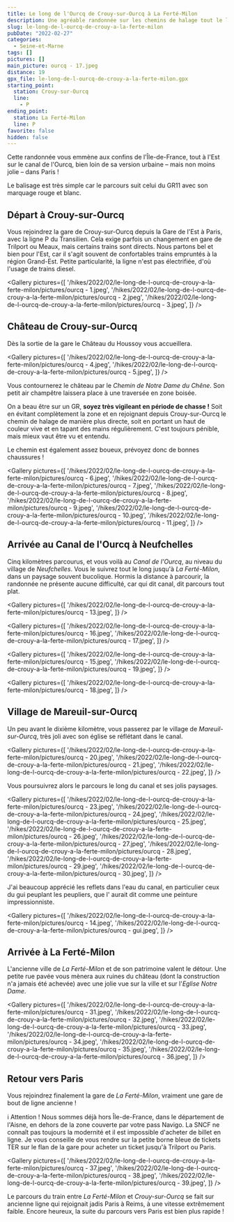 ```yaml
---
title: Le long de l'Ourcq de Crouy-sur-Ourcq à La Ferté-Milon
description: Une agréable randonnée sur les chemins de halage tout le long du canal de l'Ourcq, qui vous fera découvrir également le patrimoine de la région.
slug: le-long-de-l-ourcq-de-crouy-a-la-ferte-milon
pubDate: "2022-02-27"
categories:
  - Seine-et-Marne
tags: []
pictures: []
main_picture: ourcq - 17.jpeg
distance: 19
gpx_file: le-long-de-l-ourcq-de-crouy-a-la-ferte-milon.gpx
starting_point:
  station: Crouy-sur-Ourcq
  line:
    - P
ending_point:
  station: La Ferté-Milon
  line: P
favorite: false
hidden: false
---
```


Cette randonnée vous emmène aux confins de l'Île-de-France, tout à l'Est sur le canal de l'Ourcq, bien loin de sa version urbaine – mais non moins jolie – dans Paris !

Le balisage est très simple car le parcours suit celui du GR11 avec son marquage rouge et blanc.

## Départ à Crouy-sur-Ourcq

Vous rejoindrez la gare de Crouy-sur-Ourcq depuis la Gare de l'Est à Paris, avec la ligne P du Transilien. Cela exige parfois un changement en gare de Trilport ou Meaux, mais certains trains sont directs. Nous partons bel et bien pour l'Est, car il s'agit souvent de confortables trains empruntés à la région Grand-Est. Petite particularité, la ligne n'est pas électrifiée, d'où l'usage de trains diesel.

<Gallery pictures={[
'/hikes/2022/02/le-long-de-l-ourcq-de-crouy-a-la-ferte-milon/pictures/ourcq - 1.jpeg',
'/hikes/2022/02/le-long-de-l-ourcq-de-crouy-a-la-ferte-milon/pictures/ourcq - 2.jpeg',
'/hikes/2022/02/le-long-de-l-ourcq-de-crouy-a-la-ferte-milon/pictures/ourcq - 3.jpeg',
]} />

## Château de Crouy-sur-Ourcq

Dès la sortie de la gare le Château du Houssoy vous accueillera.

<Gallery pictures={[
'/hikes/2022/02/le-long-de-l-ourcq-de-crouy-a-la-ferte-milon/pictures/ourcq - 4.jpeg',
'/hikes/2022/02/le-long-de-l-ourcq-de-crouy-a-la-ferte-milon/pictures/ourcq - 5.jpeg',
]} />

Vous contournerez le château par le _Chemin de Notre Dame du Chêne_. Son petit air champêtre laissera place à une traversée en zone boisée.

On a beau être sur un GR, **soyez très vigileant en période de chasse !** Soit en évitant complètement la zone et en rejoignant depuis Crouy-sur-Ourcq le chemin de halage de manière plus directe, soit en portant un haut de couleur vive et en tapant des mains régulièrement. C'est toujours pénible, mais mieux vaut être vu et entendu.

Le chemin est également assez boueux, prévoyez donc de bonnes chaussures !

<Gallery pictures={[
'/hikes/2022/02/le-long-de-l-ourcq-de-crouy-a-la-ferte-milon/pictures/ourcq - 6.jpeg',
'/hikes/2022/02/le-long-de-l-ourcq-de-crouy-a-la-ferte-milon/pictures/ourcq - 7.jpeg',
'/hikes/2022/02/le-long-de-l-ourcq-de-crouy-a-la-ferte-milon/pictures/ourcq - 8.jpeg',
'/hikes/2022/02/le-long-de-l-ourcq-de-crouy-a-la-ferte-milon/pictures/ourcq - 9.jpeg',
'/hikes/2022/02/le-long-de-l-ourcq-de-crouy-a-la-ferte-milon/pictures/ourcq - 10.jpeg',
'/hikes/2022/02/le-long-de-l-ourcq-de-crouy-a-la-ferte-milon/pictures/ourcq - 11.jpeg',
]} />

## Arrivée au Canal de l'Ourcq à Neufchelles

Cinq kilomètres parcourus, et vous voilà au _Canal de l'Ourcq_, au niveau du village de _Neufchelles_. Vous le suivrez tout le long jusqu'à _La Ferté-Milon_, dans un paysage souvent bucolique. Hormis la distance à parcourir, la randonnée ne présente aucune difficulté, car qui dit canal, dit parcours tout plat.

<Gallery pictures={[
'/hikes/2022/02/le-long-de-l-ourcq-de-crouy-a-la-ferte-milon/pictures/ourcq - 13.jpeg',
]} />

<Gallery pictures={[
'/hikes/2022/02/le-long-de-l-ourcq-de-crouy-a-la-ferte-milon/pictures/ourcq - 16.jpeg',
'/hikes/2022/02/le-long-de-l-ourcq-de-crouy-a-la-ferte-milon/pictures/ourcq - 17.jpeg',
]} />

<Gallery pictures={[
'/hikes/2022/02/le-long-de-l-ourcq-de-crouy-a-la-ferte-milon/pictures/ourcq - 15.jpeg',
'/hikes/2022/02/le-long-de-l-ourcq-de-crouy-a-la-ferte-milon/pictures/ourcq - 19.jpeg',
]} />

<Gallery pictures={[
'/hikes/2022/02/le-long-de-l-ourcq-de-crouy-a-la-ferte-milon/pictures/ourcq - 18.jpeg',
]} />

## Village de Mareuil-sur-Ourcq

Un peu avant le dixième kilomètre, vous passerez par le village de _Mareuil-sur-Ourcq_, très joli avec son église se réflétant dans le canal.

<Gallery pictures={[
'/hikes/2022/02/le-long-de-l-ourcq-de-crouy-a-la-ferte-milon/pictures/ourcq - 20.jpeg',
'/hikes/2022/02/le-long-de-l-ourcq-de-crouy-a-la-ferte-milon/pictures/ourcq - 21.jpeg',
'/hikes/2022/02/le-long-de-l-ourcq-de-crouy-a-la-ferte-milon/pictures/ourcq - 22.jpeg',
]} />

Vous poursuivrez alors le parcours le long du canal et ses jolis paysages.

<Gallery pictures={[
'/hikes/2022/02/le-long-de-l-ourcq-de-crouy-a-la-ferte-milon/pictures/ourcq - 23.jpeg',
'/hikes/2022/02/le-long-de-l-ourcq-de-crouy-a-la-ferte-milon/pictures/ourcq - 24.jpeg',
'/hikes/2022/02/le-long-de-l-ourcq-de-crouy-a-la-ferte-milon/pictures/ourcq - 25.jpeg',
'/hikes/2022/02/le-long-de-l-ourcq-de-crouy-a-la-ferte-milon/pictures/ourcq - 26.jpeg',
'/hikes/2022/02/le-long-de-l-ourcq-de-crouy-a-la-ferte-milon/pictures/ourcq - 27.jpeg',
'/hikes/2022/02/le-long-de-l-ourcq-de-crouy-a-la-ferte-milon/pictures/ourcq - 28.jpeg',
'/hikes/2022/02/le-long-de-l-ourcq-de-crouy-a-la-ferte-milon/pictures/ourcq - 29.jpeg',
'/hikes/2022/02/le-long-de-l-ourcq-de-crouy-a-la-ferte-milon/pictures/ourcq - 30.jpeg',
]} />

J'ai beaucoup apprécié les reflets dans l'eau du canal, en particulier ceux du gui peuplant les peupliers, que l' aurait dit comme une peinture impressionniste.

<Gallery pictures={[
'/hikes/2022/02/le-long-de-l-ourcq-de-crouy-a-la-ferte-milon/pictures/ourcq - 14.jpeg',
'/hikes/2022/02/le-long-de-l-ourcq-de-crouy-a-la-ferte-milon/pictures/ourcq - gui.jpeg',
]} />

## Arrivée à La Ferté-Milon

L'ancienne ville de _La Ferté-Milon_ et de son patrimoine valent le détour. Une petite rue pavée vous mènera aux ruines du château (dont la construction n'a jamais été achevée) avec une jolie vue sur la ville et sur l'_Eglise Notre Dame_.

<Gallery pictures={[
'/hikes/2022/02/le-long-de-l-ourcq-de-crouy-a-la-ferte-milon/pictures/ourcq - 31.jpeg',
'/hikes/2022/02/le-long-de-l-ourcq-de-crouy-a-la-ferte-milon/pictures/ourcq - 32.jpeg',
'/hikes/2022/02/le-long-de-l-ourcq-de-crouy-a-la-ferte-milon/pictures/ourcq - 33.jpeg',
'/hikes/2022/02/le-long-de-l-ourcq-de-crouy-a-la-ferte-milon/pictures/ourcq - 34.jpeg',
'/hikes/2022/02/le-long-de-l-ourcq-de-crouy-a-la-ferte-milon/pictures/ourcq - 35.jpeg',
'/hikes/2022/02/le-long-de-l-ourcq-de-crouy-a-la-ferte-milon/pictures/ourcq - 36.jpeg',
]} />

## Retour vers Paris

Vous rejoindrez finalement la gare de _La Ferté-Milon_, vraiment une gare de bout de ligne ancienne !

ℹ️ Attention ! Nous sommes déjà hors Île-de-France, dans le département de l'Aisne, en dehors de la zone couverte par votre pass Navigo. La SNCF ne connaît pas toujours la modernité et il est impossible d'acheter de billet en ligne. Je vous conseille de vous rendre sur la petite borne bleue de tickets TER sur le flan de la gare pour acheter un ticket jusqu'à Trilport ou Paris.

<Gallery pictures={[
'/hikes/2022/02/le-long-de-l-ourcq-de-crouy-a-la-ferte-milon/pictures/ourcq - 37.jpeg',
'/hikes/2022/02/le-long-de-l-ourcq-de-crouy-a-la-ferte-milon/pictures/ourcq - 38.jpeg',
'/hikes/2022/02/le-long-de-l-ourcq-de-crouy-a-la-ferte-milon/pictures/ourcq - 39.jpeg',
]} />

Le parcours du train entre _La Ferté-Milon_ et _Crouy-sur-Ourcq_ se fait sur ancienne ligne qui rejoignait jadis Paris à Reims, à une vitesse extrêmement faible. Encore heureux, la suite du parcours vers Paris est bien plus rapide !
